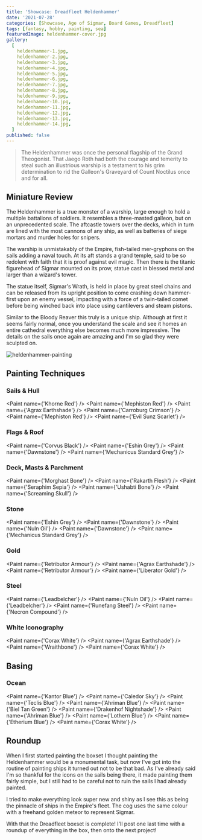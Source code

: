 ```yaml
---
title: 'Showcase: Dreadfleet Heldenhammer'
date: '2021-07-28'
categories: [Showcase, Age of Sigmar, Board Games, Dreadfleet]
tags: [fantasy, hobby, painting, sea]
featuredImage: heldenhammer-cover.jpg
gallery:
  [
    heldenhammer-1.jpg,
    heldenhammer-2.jpg,
    heldenhammer-3.jpg,
    heldenhammer-4.jpg,
    heldenhammer-5.jpg,
    heldenhammer-6.jpg,
    heldenhammer-7.jpg,
    heldenhammer-8.jpg,
    heldenhammer-9.jpg,
    heldenhammer-10.jpg,
    heldenhammer-11.jpg,
    heldenhammer-12.jpg,
    heldenhammer-13.jpg,
    heldenhammer-14.jpg,
  ]
published: false
---
```


> The Heldenhammer was once the personal flagship of the Grand Theogonist. That Jaego Roth had both the courage and
> temerity to steal such an illustrious warship is a testament to his grim determination to rid the Galleon's
> Graveyard of Count Noctilus once and for all.

## Miniature Review

The Heldenhammer is a true monster of a warship, large enough to hold a multiple battalions of soldiers. It resembles a
three-masted galleon, but on an unprecedented scale. The aftcastle towers over the decks, which in turn are lined with
the most cannons of any ship, as well as batteries of siege mortars and murder holes for snipers.

The warship is unmistakably of the Empire, fish-tailed mer-gryphons on the sails adding a naval touch. At its aft
stands a grand temple, said to be so redolent with faith that it is proof against evil magic. Then there is the
titanic figurehead of Sigmar mounted on its prow, statue cast in blessed metal and larger than a wizard's tower.

The statue itself, Sigmar's Wrath, is held in place by great steel chains and can be released from its upright position
to come crashing down hammer-first upon an enemy vessel, impacting with a force of a twin-tailed comet before being
winched back into place using cantilevers and steam pistons.

Similar to the Bloody Reaver this truly is a unique ship. Although at first it seems fairly normal, once you understand
the scale and see it homes an entire cathedral everything else becomes much more impressive. The details on the sails
once again are amazing and I'm so glad they were sculpted on.

![heldenhammer-painting](heldenhammer-painting.jpg)

## Painting Techniques

### Sails & Hull
<Paint name={'Khorne Red'} />
<Paint name={'Mephiston Red'} />
<Paint name={'Agrax Earthshade'} />
<Paint name={'Carroburg Crimson'} />
<Paint name={'Mephiston Red'} />
<Paint name={'Evil Sunz Scarlet'} />

### Flags & Roof
<Paint name={'Corvus Black'} />
<Paint name={'Eshin Grey'} />
<Paint name={'Dawnstone'} />
<Paint name={'Mechanicus Standard Grey'} />

### Deck, Masts & Parchment
<Paint name={'Morghast Bone'} />
<Paint name={'Rakarth Flesh'} />
<Paint name={'Seraphim Sepia'} />
<Paint name={'Ushabti Bone'} />
<Paint name={'Screaming Skull'} />

### Stone
<Paint name={'Eshin Grey'} />
<Paint name={'Dawnstone'} />
<Paint name={'Nuln Oil'} />
<Paint name={'Dawnstone'} />
<Paint name={'Mechanicus Standard Grey'} />

### Gold
<Paint name={'Retributor Armour'} />
<Paint name={'Agrax Earthshade'} />
<Paint name={'Retributor Armour'} />
<Paint name={'Liberator Gold'} />

### Steel
<Paint name={'Leadbelcher'} />
<Paint name={'Nuln Oil'} />
<Paint name={'Leadbelcher'} />
<Paint name={'Runefang Steel'} />
<Paint name={'Necron Compound'} />

### White Iconography
<Paint name={'Corax White'} />
<Paint name={'Agrax Earthshade'} />
<Paint name={'Wraithbone'} />
<Paint name={'Corax White'} />

## Basing

### Ocean
<Paint name={'Kantor Blue'} />
<Paint name={'Caledor Sky'} />
<Paint name={'Teclis Blue'} />
<Paint name={'Ahriman Blue'} />
<Paint name={'Biel Tan Green'} />
<Paint name={'Drakenhof Nightshade'} />
<Paint name={'Ahriman Blue'} />
<Paint name={'Lothern Blue'} />
<Paint name={'Etherium Blue'} />
<Paint name={'Corax White'} />

## Roundup

When I first started painting the boxset I thought painting the Heldenhammer would be a monumental task, but now I've
got into the routine of painting ships it turned out not to be that bad. As I've already said I'm so thankful for the
icons on the sails being there, it made painting them fairly simple, but I still had to be careful not to ruin the sails
I had already painted.

I tried to make everything look super new and shiny as I see this as being the pinnacle of ships in the Empire's fleet.
The cog uses the same colour with a freehand golden meteor to represent Sigmar.

With that the Dreadfleet boxset is complete! I'll post one last time with a roundup of everything in the box, then onto
the next project!